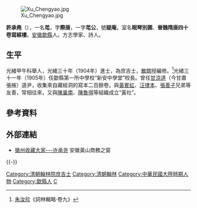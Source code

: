 {{Multiple issues|
{{Refimprove|time=2007-09-26T15:23:09Z}}
{{Update|time=2022-04-02T11:41:48+00:00}}
}}
[[File:Xu_Chengyao.jpg|thumb]]

'''許承堯'''（{{bd|1874年||1946年||許承堯}}），一名'''芚'''，字'''際唐'''，一字'''芚公'''，號'''疑庵'''，室名'''眠琴別圃'''、'''晉魏隋唐四十卷寫經樓'''。[[安徽|安徽]][[歙縣|歙縣]]人。方志學家、詩人。

==生平==
光緒甲午科舉人，光緒三十年（1904年）進士，為庶吉士，[[散館|散館]]授編修。<ref>[[朱汝珍|朱汝珍]]《詞林輯略·卷九》</ref>光緒三十一年（1905年）任歙縣第一所中學校“新安中學堂”校長。曾任[[甘涼道|甘涼道]]（今甘肅張掖）道尹，收集來自藏經洞的寫本二百餘卷。與[[黃賓虹|黃賓虹]]、[[汪律本|汪律本]]、[[張善子|張善子]]兄弟等友善，常相往來，又與[[陳巢南|陳巢南]]、[[陳魯得|陳魯得]]等組織成立“黃社”。

==參考資料==
{{reflist}}

==外部連結==
*[http://huangshan.mofcom.gov.cn/aarticle/subject/huangshanlvyou/localaa/200904/20090406151535.html 徽州收藏大家---许承尧]{{dead link|date=2018年4月 |bot=InternetArchiveBot |fix-attempted=yes }} 安徽黃山商務之窗

{{-}}
{{清朝人物小作品}}
{{清朝官員小作品}}
{{中國政治人物小作品}}

{{光緒三十年甲辰恩科殿試金榜}}

{{DEFAULTSORT:Xu許}}

[[Category:清朝翰林院庶吉士|Category:清朝翰林院庶吉士]]
[[Category:清朝翰林|Category:清朝翰林]]
[[Category:中華民國大陸時期人物|Category:中華民國大陸時期人物]]
[[Category:歙縣人|Category:歙縣人]]
[[Category:許姓|C]]